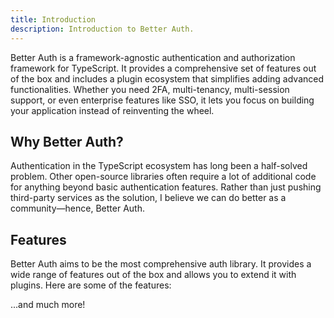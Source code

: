 ```yaml
---
title: Introduction
description: Introduction to Better Auth.
---
```


Better Auth is a framework-agnostic authentication and authorization framework for TypeScript. It provides a comprehensive set of features out of the box and includes a plugin ecosystem that simplifies adding advanced functionalities. Whether you need 2FA, multi-tenancy, multi-session support, or even enterprise features like SSO, it lets you focus on building your application instead of reinventing the wheel.

## Why Better Auth?

Authentication in the TypeScript ecosystem has long been a half-solved problem. Other open-source libraries often require a lot of additional code for anything beyond basic authentication features. Rather than just pushing third-party services as the solution, I believe we can do better as a community—hence, Better Auth.

## Features

Better Auth aims to be the most comprehensive auth library. It provides a wide range of features out of the box and allows you to extend it with plugins. Here are some of the features:

<Features/>

...and much more!
